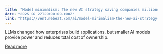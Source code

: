 ```yaml
---
title: "Model minimalism: The new AI strategy saving companies millions"
date: "2025-06-27T20:00:00.000Z"
link: "https://venturebeat.com/ai/model-minimalism-the-new-ai-strategy-saving-companies-millions/"
---
```


LLMs changed how enterprises build applications, but smaller AI models provide power and reduces total cost of ownership.

[Read more](https://venturebeat.com/ai/model-minimalism-the-new-ai-strategy-saving-companies-millions/)
